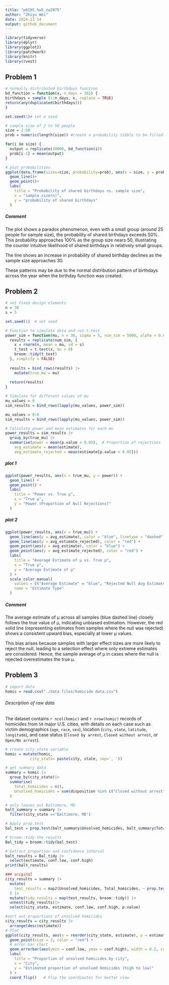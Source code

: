 ```yaml
---
title: "p8105_hw5_zw2975"
author: "Zhiyu Wei"
date: 2024-11-14
output: github_document
---
```


```r
library(tidyverse)
library(dplyr)
library(ggplot2)
library(patchwork)
library(knitr)
library(rvest)
```


## Problem 1

```r
# normally distributed birthdays function
bd_function = function(x, n_days = 365) {
birthdays = sample (1:n_days, x, replace = TRUE)
return(any(duplicated(birthdays)))
}

set.seed(1)# set a seed 

# sample size of 2 to 50 people
size = 2:50
prob = numeric(length(size)) #create a probability tibble to be filled in

for(i in size) {
  output = replicate(10000, bd_function(i))
  prob[i-1] = mean(output)
}

# plot probabilities
ggplot(data.frame(sizes=size, probability=prob), aes(x = size, y = prob))+
  geom_line()+
  geom_point()+
  labs(
    title = "Probability of shared birthdays vs. sample size",
    x = "sample size(n)",
    y = "probability of shared birthdays"
  )
```

##### Comment

The plot shows a paradox phenomenon, even with a small group (around 25 people for sample size), the probability of shared birthdays exceeds 50%. This probability approaches 100% as the group size nears 50, illustrating the counter intuitive likelihood of shared birthdays in relatively small groups.

The line shows an increase in probability of shared birthday declines as the sample size approaches 30. 

These patterns may be due to the normal distribution pattern of birthdays across the year when the birthday function was created.


## Problem 2
```r
# set fixed design elements
n = 30
s = 5

set.seed(1)  # set seed

# Function to simulate data and run t-test
power_sim = function(mu, n = 30, sigma = 5, num_sim = 5000, alpha = 0.05) {
  results = replicate(num_sim, {
    x = rnorm(n, mean = mu, sd = s)
    t_test = t.test(x, mu = 0)
    broom::tidy(t_test)
  }, simplify = FALSE)
  
  results = bind_rows(results) |>
    mutate(true_mu = mu)
  
  return(results)
}

# Simulate for different values of mu
mu_values = 0
sim_results = bind_rows(lapply(mu_values, power_sim))

mu_values = 0:6
sim_results = bind_rows(lapply(mu_values, power_sim))

# Calculate power and mean estimates for each mu
power_results = sim_results |>
  group_by(true_mu) |>
  summarise(power = mean(p.value < 0.05),  # Proportion of rejections
    avg_estimate = mean(estimate),
    avg_estimate_rejected = mean(estimate[p.value < 0.05]))

```

##### plot 1

```r
ggplot(power_results, aes(x = true_mu, y = power)) +
  geom_line() +
  geom_point() +
  labs(
    title = "Power vs. True μ",
    x = "True μ",
    y = "Power (Proportion of Null Rejections)"
  )
```


##### plot 2

```r
ggplot(power_results, aes(x = true_mu)) +
  geom_line(aes(y = avg_estimate), color = "blue", linetype = "dashed") +
  geom_line(aes(y = avg_estimate_rejected), color = "red") +
  geom_point(aes(y = avg_estimate), color = "blue") +
  geom_point(aes(y = avg_estimate_rejected), color = "red") +
  labs(
    title = "Average Estimate of μ vs. True μ",
    x = "True μ",
    y = "Average Estimate of μ"
  ) +
  scale_color_manual(
    values = c("Average Estimate" = "blue", "Rejected Null Avg Estimate" = "red"),
    name = "Estimate Type"
  )
```

##### Comment

The average estimate of μ across all samples (blue dashed line) closely follows the true value of μ, indicating unbiased estimation. However, the red solid line (representing estimates from samples where the null was rejected) shows a consistent upward bias, especially at lower μ values. 

This bias arises because samples with larger effect sizes are more likely to reject the null, leading to a selection effect where only extreme estimates are considered. Hence, the sample average of μ in cases where the null is rejected overestimates the true μ.

## Problem 3

```r
# import data
homic = read.csv("./data files/homicide-data.csv")
```

###### Description of raw data

The dataset contains `r ncol(homic)` and `r nrow(homic)` records of homicides from `50` major U.S. cities, with details on each case such as victim demographics (`age`, `race`, `sex`), location (`city`, `state`, `latitude`, `longitude`), and case status (`Closed by arrest`, `Closed without arrest`, or `Open/No arrest`). 
```r
# create city_state variable
homic = mutate(homic,
           city_state= paste(city, state, sep=', '))

# get summary data
summary = homic |> 
  group_by(city_state)|>
  summarise(
    Total_homicides = n(),
    Unsolved_homicides = sum(disposition %in% c("Closed without arrest", "Open/No arrest"))
  )
```


```r
# only leaves out Baltimore, MD
balt_summary = summary |>
  filter(city_state =="Baltimore, MD")

# Apply prop.test
bal_test = prop.test(balt_summary$Unsolved_homicides, balt_summary$Total_homicides)

# broom::tidy the results
Bal_tidy = broom::tidy(bal_test)

# Extract proportion and confidence interval
balt_results = Bal_tidy |>
  select(estimate, conf.low, conf.high)
print(balt_results)

```
```r

### original
city_results = summary |>
  mutate(
    test_results = map2(Unsolved_homicides, Total_homicides, ~ prop.test(.x, .y))
  ) |>
  mutate(tidy_results = map(test_results, broom::tidy)) |>
  unnest(tidy_results)|>
  select(city_state, estimate, conf.low, conf.high, p.value)

```


```r
#sort out proportions of unsolved homicides
city_results = city_results |>
  arrange(desc(estimate))
# Plot
ggplot(city_results, aes(x = reorder(city_state, estimate), y = estimate)) +
  geom_point(size = 3, color = "red") +  
  # error bar chart
  geom_errorbar(aes(ymin = conf.low, ymax = conf.high), width = 0.2, color = "gray") +
  labs(
    title = "Proportion of unsolved homicides by city",
    x = "City",
    y = "Estimated proportion of unsolved Homicides (high to low)"
  ) + 
  coord_flip()   # Flip the coordinates for better view
```


